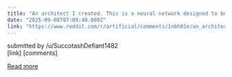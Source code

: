 ```yaml
---
title: "An architect I created. This is a neural network designed to be ran on a localized ai system m/ at home ai like \"digit or Thor\" from Nvidia. This is just metaphorical of course but looks way different than the normal nodes and connections."
date: "2025-09-08T07:09:40.000Z"
link: "https://www.reddit.com/r/artificial/comments/1nbh01e/an_architect_i_created_this_is_a_neural_network/"
---
```


submitted by    /u/SuccotashDefiant1482  
 [link]   [comments]

[Read more](https://www.reddit.com/r/artificial/comments/1nbh01e/an_architect_i_created_this_is_a_neural_network/)

